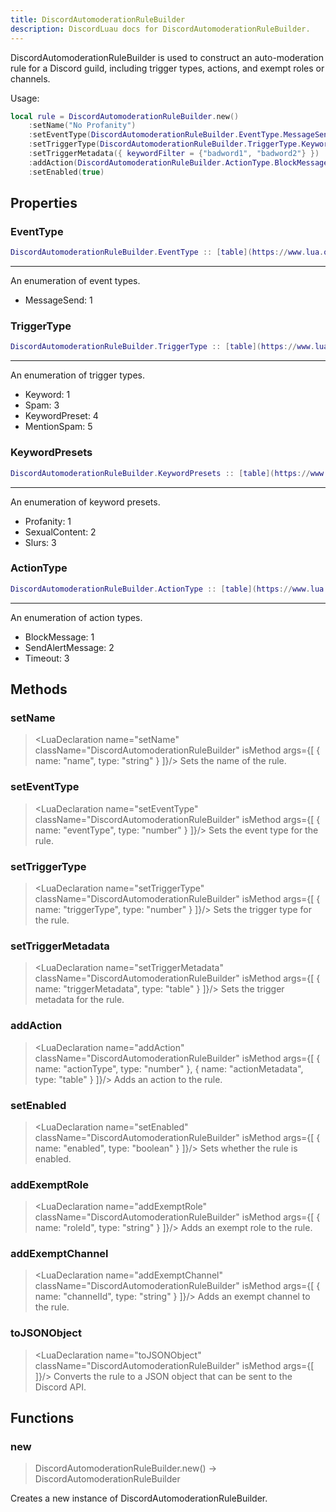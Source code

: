 ```yaml
---
title: DiscordAutomoderationRuleBuilder
description: DiscordLuau docs for DiscordAutomoderationRuleBuilder.
---
```

[//]: # (This file was automatically compiled through the Generator luau code under this repository)
[//]: # (if you want to edit the documentation of discord-luau, please write changes)
[//]: # (to the discord-luau repository itself, we extract the comments from discord-luau and translate)
[//]: # (them into markdown files that Nextra can interpret!)

[//]: # (----- DOCUMENT IMPORTS ----- )


[//]: # (----- DOCUMENT DESCRIPTION ----- )

DiscordAutomoderationRuleBuilder is used to construct an auto-moderation rule for a Discord guild, including trigger types, actions, and exempt roles or channels.

Usage:
```lua
local rule = DiscordAutomoderationRuleBuilder.new()
	:setName("No Profanity")
	:setEventType(DiscordAutomoderationRuleBuilder.EventType.MessageSend)
	:setTriggerType(DiscordAutomoderationRuleBuilder.TriggerType.Keyword)
	:setTriggerMetadata({ keywordFilter = {"badword1", "badword2"} })
	:addAction(DiscordAutomoderationRuleBuilder.ActionType.BlockMessage, { customMessage = "Profanity is not allowed!" })
	:setEnabled(true)
```

[//]: # (----- DOCUMENT PROPERTIES ----- )

## Properties

### EventType

 ```lua
 DiscordAutomoderationRuleBuilder.EventType :: [table](https://www.lua.org/pil/2.5.html)
```

---
An enumeration of event types.

- MessageSend: 1
### TriggerType

 ```lua
 DiscordAutomoderationRuleBuilder.TriggerType :: [table](https://www.lua.org/pil/2.5.html)
```

---
An enumeration of trigger types.

- Keyword: 1
- Spam: 3
- KeywordPreset: 4
- MentionSpam: 5
### KeywordPresets

 ```lua
 DiscordAutomoderationRuleBuilder.KeywordPresets :: [table](https://www.lua.org/pil/2.5.html)
```

---
An enumeration of keyword presets.

- Profanity: 1
- SexualContent: 2
- Slurs: 3
### ActionType

 ```lua
 DiscordAutomoderationRuleBuilder.ActionType :: [table](https://www.lua.org/pil/2.5.html)
```

---
An enumeration of action types.

- BlockMessage: 1
- SendAlertMessage: 2
- Timeout: 3

[//]: # (----- DOCUMENT METHODS ----- )

## Methods

### setName

> <LuaDeclaration name="setName" className="DiscordAutomoderationRuleBuilder" isMethod args={[ { name: "name", type: "string" } ]}/>
Sets the name of the rule.
### setEventType

> <LuaDeclaration name="setEventType" className="DiscordAutomoderationRuleBuilder" isMethod args={[ { name: "eventType", type: "number" } ]}/>
Sets the event type for the rule.
### setTriggerType

> <LuaDeclaration name="setTriggerType" className="DiscordAutomoderationRuleBuilder" isMethod args={[ { name: "triggerType", type: "number" } ]}/>
Sets the trigger type for the rule.
### setTriggerMetadata

> <LuaDeclaration name="setTriggerMetadata" className="DiscordAutomoderationRuleBuilder" isMethod args={[ { name: "triggerMetadata", type: "table" } ]}/>
Sets the trigger metadata for the rule.
### addAction

> <LuaDeclaration name="addAction" className="DiscordAutomoderationRuleBuilder" isMethod args={[ { name: "actionType", type: "number" }, { name: "actionMetadata", type: "table" } ]}/>
Adds an action to the rule.
### setEnabled

> <LuaDeclaration name="setEnabled" className="DiscordAutomoderationRuleBuilder" isMethod args={[ { name: "enabled", type: "boolean" } ]}/>
Sets whether the rule is enabled.
### addExemptRole

> <LuaDeclaration name="addExemptRole" className="DiscordAutomoderationRuleBuilder" isMethod args={[ { name: "roleId", type: "string" } ]}/>
Adds an exempt role to the rule.
### addExemptChannel

> <LuaDeclaration name="addExemptChannel" className="DiscordAutomoderationRuleBuilder" isMethod args={[ { name: "channelId", type: "string" } ]}/>
Adds an exempt channel to the rule.
### toJSONObject

> <LuaDeclaration name="toJSONObject" className="DiscordAutomoderationRuleBuilder" isMethod args={[  ]}/>
Converts the rule to a JSON object that can be sent to the Discord API.

[//]: # (----- DOCUMENT FUNCTIONS ----- )

## Functions

### new

> DiscordAutomoderationRuleBuilder.new() ->  DiscordAutomoderationRuleBuilder 

Creates a new instance of DiscordAutomoderationRuleBuilder.

